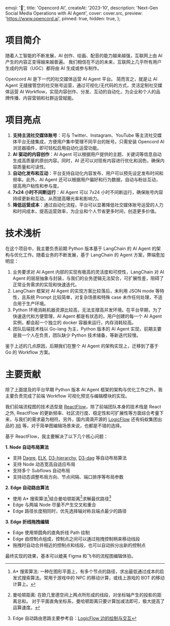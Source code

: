 
  emoji: '🐙',
  title: 'Opencord AI',
  createAt: '2023-10',
  description: 'Next-Gen Social Media Operations with AI Agent',
  cover: cover.src,
  preview: 'https://www.opencord.ai',
  pinned: true,
  hidden: true,
};

# 项目简介

随着人工智能的不断发展，AI 创作、绘画、配音的能力越来越强，互联网上由 AI 产生的内容正变得越来越普遍。
我们相信在不远的未来，互联网上几乎所有用户生成的内容（UGC）都将由 AI 生成或参与制作。


<BannerImage src={postContent.src} />

Opencord AI 是下一代的社交媒体运营 AI Agent 平台。
简而言之，就是让 AI Agent 无缝接管您的社交账号运营，通过可视化/无代码的方式，灵活定制社交媒体运营 AI Workflow，实现内容创作、分发、互动的自动化，为企业和个人的品牌传播、内容营销和社群运营赋能。

# 项目亮点

1. **支持主流社交媒体账号**：可与 Twitter、Instagram、YouTube 等主流社交媒体平台无缝集成，方便用户集中管理不同平台的账号。只需安装 Opencord AI 浏览器插件，即可轻松启用自动化运营功能。
2. **AI 驱动的内容创作**：AI Agent 可以根据用户提供的主题、关键词等信息自动生成高质量的原创内容。同时，AI 还可以对现有内容进行优化和润色，确保内容质量和可读性。
3. **自动化发布和互动**：平台支持自动化内容发布，用户可以预先设定发布时间和频率。此外，AI Agent 还可以根据用户偏好和行为数据，自动与粉丝互动，提高用户粘性和参与度。
4. **7x24 小时不间断运行**：AI Agent 可以 7x24 小时不间断运行，确保账号内容持续更新和互动，从而提高曝光率和影响力。
5. **降低运营成本**：通过自动化流程，平台可以显著降低社交媒体账号运营的人力和时间成本，提高运营效率，为企业和个人节省更多时间，创造更多价值。

# 技术浅析

在这个项目中，我主要负责前期 Python 版本基于 LangChain 的 AI Agent 的架构与优化工作。随着业务的不断发展，基于 LangChain 的 Agent 方案，弊端愈加明显：

1. 业务要求对 AI Agent 内部的实现有极高的灵活度和可控性，LangChain 对 AI Agent 的层层抽象与封装，与我们的业务逻辑无法契合，可扩展性差，阻碍了正常业务需求的实现和快速迭代。
2. LangChain 框架对 AI Agent 的实现方案比较落后，未利用 JSON mode 等特性，且系统 Prompt 比较简单，对复杂场景和特殊 case 未作任何处理，不适合用于生产环境。
3. Python 环境消耗机器资源比较高，无法支撑高并发环境。在平台早期，为了快速迭代和方便管理，AI Agent 都是有状态的，用户创建的每一个 AI Agent 实例，都会起一个独立的 docker 容器来运行，内存消耗较高。
4. 团队后端技术栈以 Go-lang 为主，Python 版本的 AI Agent 实现，前期主要是我一个人在负责，团队缺少 Python 技术储备，等新迭代较慢。

鉴于上述的几点原因，后期我们在整个 AI Agent 的架构实现上，迁移到了基于 Go 的 Workflow 方案。

# 主要贡献

除了上面提及的平台早期 Python 版本 AI Agent 框架的架构与优化工作之外，我主要负责完成了前端 Workflow 可视化预览与编辑模块的实现。

我们前端流程图的技术选型是 [ReactFlow](https://reactflow.dev/)，除了前端团队本身的技术栈是 React 之外, ReactFlow 的更新频率、社区流行度、稳定性和可扩展性等方面综合考量下来，与我们的需求最为相符。另外，国内滴滴开源的 [LogicFlow](https://github.com/didi/LogicFlow) 还有蚂蚁集团出品的 [X6](https://github.com/antvis/X6) 等，对于简单图编辑场景来说，也都是不错的选择。

基于 ReactFlow，我主要解决了以下几个核心问题：

**1. Node 自动布局算法**

- 支持 [Dagre](https://github.com/dagrejs/dagre), [ELK](https://github.com/kieler/elkjs), [D3-hierarchy](https://github.com/d3/d3-hierarchy), [D3-dag](https://github.com/erikbrinkman/d3-dag) 等自动布局算法
- 支持 Node 动态宽高自适应布局
- 支持多个 Subflows 自动布局
- 支持动态调整布局方向、节点间隔、端口排序等布局参数


<AutoPlayVideo src={algorithms.src} />

**2. Edge 自动路由算法**

- 使用 A\* 搜索算法[^1]结合曼哈顿距离[^2]求解最优路径[^3]
- Edge 与两端 Node 尽量不产生交叉和重合
- Edge 路径长度相同时，优先选择轴对称且端点最少的路径


<AutoPlayVideo src={dragging.src} />

**3. Edge 折线拖拽编辑**

- Edge 使用带圆角的直角折线 Path 绘制
- Edge 由控制点组成，控制点之间可以通过拖拽控制柄来移动线段
- 拖拽时自动合并相近的控制点和线段，也可以自动拆分出新的控制点


<AutoPlayVideo src={merge.src} />

最终实现的效果，基本可以媲美 Figma 和飞书的流程图编辑体验。

[^1]: A\* 搜索算法: 一种在图形平面上，有多个节点的路径，求出最低通过成本的启发式搜索算法。常用于游戏中的 NPC 的移动计算，或线上游戏的 BOT 的移动计算上。

[^2]:
    曼哈顿距离: 在欧几里德空间上两点所形成的线段，对坐标轴产生的投影的距离总和。
    对于平面直角坐标系，曼哈顿距离只要计算加减法即可，极大提高了运算速度。

[^3]: Edge 自动路由思路主要参考自：[LogicFlow 边的绘制与交互](https://juejin.cn/post/6942727734518874142)
